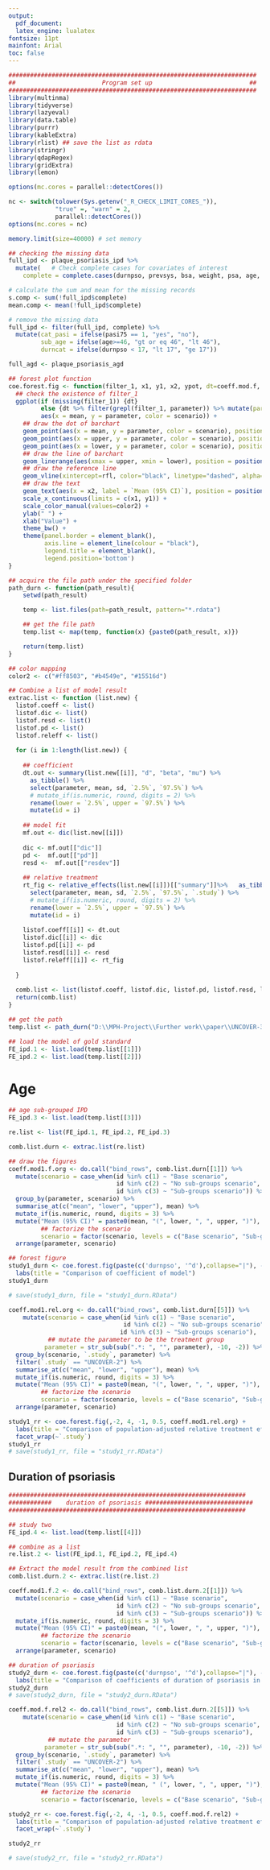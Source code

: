 ```yaml
---
output:
  pdf_document:
  latex_engine: lualatex
fontsize: 11pt
mainfont: Arial
toc: false
---
```


```r
#####################################################################
##                        Program set up                           ##
#####################################################################
library(multinma)
library(tidyverse)
library(lazyeval)
library(data.table)
library(purrr)
library(kableExtra)
library(rlist) ## save the list as rdata
library(stringr)
library(qdapRegex)
library(gridExtra)
library(lemon)

options(mc.cores = parallel::detectCores())

nc <- switch(tolower(Sys.getenv("_R_CHECK_LIMIT_CORES_")), 
             "true" =, "warn" = 2, 
             parallel::detectCores())
options(mc.cores = nc)

memory.limit(size=40000) # set memory

## checking the missing data
full_ipd <- plaque_psoriasis_ipd %>%
  mutate(   # Check complete cases for covariates of interest
    complete = complete.cases(durnpso, prevsys, bsa, weight, psa, age, male))

# calculate the sum and mean for the missing records
s.comp <- sum(!full_ipd$complete)
mean.comp <- mean(!full_ipd$complete)

# remove the missing data
full_ipd <- filter(full_ipd, complete) %>%
  mutate(cat_pasi = ifelse(pasi75 == 1, "yes", "no"),
         sub_age = ifelse(age>=46, "gt or eq 46", "lt 46"),
         durncat = ifelse(durnpso < 17, "lt 17", "ge 17"))

full_agd <- plaque_psoriasis_agd

## forest plot function
coe.forest.fig <- function(filter_1, x1, y1, x2, ypot, dt=coeff.mod.f, rfl=0, fa) {
  ## check the existence of filter_1 
  ggplot(if (missing(filter_1)) {dt}
         else {dt %>% filter(grepl(filter_1, parameter)) %>% mutate(parameter = ifelse(grepl('mu', parameter), substring(parameter, 4, nchar(parameter)-1), ifelse(grepl('beta', parameter), substring(parameter, 6, nchar(parameter)-1), substring(parameter, 3, nchar(parameter)-1))))}, 
         aes(x = mean, y = parameter, color = scenario)) +
    ## draw the dot of barchart
    geom_point(aes(x = mean, y = parameter, color = scenario), position = position_dodge2(width = ypot, reverse = TRUE)) +
    geom_point(aes(x = upper, y = parameter, color = scenario), position = position_dodge2(width = ypot, reverse = TRUE), shape = "|", size = 3) +
    geom_point(aes(x = lower, y = parameter, color = scenario), position = position_dodge2(width = ypot, reverse = TRUE), shape = "|", size = 3) +
    ## draw the line of barchart
    geom_linerange(aes(xmax = upper, xmin = lower), position = position_dodge2(width = ypot, reverse = TRUE)) +
    ## draw the reference line
    geom_vline(xintercept=rfl, color="black", linetype="dashed", alpha=.5) +
    ## draw the text
    geom_text(aes(x = x2, label = `Mean (95% CI)`), position = position_dodge2(width = ypot, reverse = TRUE)) +
    scale_x_continuous(limits = c(x1, y1)) + 
    scale_color_manual(values=color2) +
    ylab(" ") +
    xlab("Value") +
    theme_bw() +
    theme(panel.border = element_blank(),
          axis.line = element_line(colour = "black"),
          legend.title = element_blank(), 
          legend.position='bottom')
}

## acquire the file path under the specified folder
path_durn <- function(path_result){
    setwd(path_result)

    temp <- list.files(path=path_result, pattern="*.rdata")

    ## get the file path
    temp.list <- map(temp, function(x) {paste0(path_result, x)})

    return(temp.list)
}

## color mapping
color2 <- c("#ff8503", "#b4549e", "#15516d")

## Combine a list of model result
extrac.list <- function (list.new) {
  listof.coeff <- list()
  listof.dic <- list()
  listof.resd <- list()
  listof.pd <- list()
  listof.releff <- list()
  
  for (i in 1:length(list.new)) {
    
    ## coefficient
    dt.out <- summary(list.new[[i]], "d", "beta", "mu") %>%
      as_tibble() %>% 
      select(parameter, mean, sd, `2.5%`, `97.5%`) %>%
      # mutate_if(is.numeric, round, digits = 2) %>%
      rename(lower = `2.5%`, upper = `97.5%`) %>%
      mutate(id = i)
    
    ## model fit
    mf.out <- dic(list.new[[i]])
    
    dic <- mf.out[["dic"]]
    pd <-  mf.out[["pd"]]
    resd <-  mf.out[["resdev"]]
    
    ## relative treatment
    rt_fig <- relative_effects(list.new[[i]])[["summary"]]%>%   as_tibble() %>% 
      select(parameter, mean, sd, `2.5%`, `97.5%`, `.study`) %>%
      # mutate_if(is.numeric, round, digits = 2) %>%
      rename(lower = `2.5%`, upper = `97.5%`) %>%
      mutate(id = i)
    
    listof.coeff[[i]] <- dt.out
    listof.dic[[i]] <- dic
    listof.pd[[i]] <- pd
    listof.resd[[i]] <- resd
    listof.releff[[i]] <- rt_fig
    
  }
  
  comb.list <- list(listof.coeff, listof.dic, listof.pd, listof.resd, listof.releff)
  return(comb.list)
}

## get the path
temp.list <- path_durn("D:\\MPH-Project\\Further work\\paper\\UNCOVER-3\\")

## load the model of gold standard
FE_ipd.1 <- list.load(temp.list[[1]])
FE_ipd.2 <- list.load(temp.list[[2]])

```

# Age

```r

## age sub-grouped IPD
FE_ipd.3 <- list.load(temp.list[[3]])

re.list <- list(FE_ipd.1, FE_ipd.2, FE_ipd.3)

comb.list.durn <- extrac.list(re.list)

## draw the figures
coeff.mod1.f.org <- do.call("bind_rows", comb.list.durn[[1]]) %>%
  mutate(scenario = case_when(id %in% c(1) ~ "Base scenario", 
                              id %in% c(2) ~ "No sub-groups scenario",
                              id %in% c(3) ~ "Sub-groups scenario")) %>%
  group_by(parameter, scenario) %>%
  summarise_at(c("mean", "lower", "upper"), mean) %>%
  mutate_if(is.numeric, round, digits = 3) %>%
  mutate("Mean (95% CI)" = paste0(mean, "(", lower, ", ", upper, ")"),
         ## factorize the scenario
         scenario = factor(scenario, levels = c("Base scenario", "Sub-groups scenario", "No sub-groups scenario"))) %>%
  arrange(parameter, scenario)

## forest figure
study1_durn <- coe.forest.fig(paste(c('durnpso', '^d'),collapse="|"), -3, 5.5, -2, 0.6, coeff.mod1.f.org) +
  labs(title = "Comparison of coefficient of model")
study1_durn

# save(study1_durn, file = "study1_durn.RData")
```

```r

coeff.mod1.rel.org <- do.call("bind_rows", comb.list.durn[[5]]) %>%
    mutate(scenario = case_when(id %in% c(1) ~ "Base scenario",
                                id %in% c(2) ~ "No sub-groups scenario",
                               id %in% c(3) ~ "Sub-groups scenario"),
           ## mutate the parameter to be the treatment group
          parameter = str_sub(sub(".*: ", "", parameter), -10, -2)) %>%
  group_by(scenario, `.study`, parameter) %>%
  filter(`.study` == "UNCOVER-2") %>%
  summarise_at(c("mean", "lower", "upper"), mean) %>%
  mutate_if(is.numeric, round, digits = 3) %>%
  mutate("Mean (95% CI)" = paste0(mean, "(", lower, ", ", upper, ")"),
         ## factorize the scenario
         scenario = factor(scenario, levels = c("Base scenario", "Sub-groups scenario", "No sub-groups scenario"))) %>%
  arrange(parameter, scenario)

study1_rr <- coe.forest.fig(,-2, 4, -1, 0.5, coeff.mod1.rel.org) +
  labs(title = "Comparison of population-adjusted relative treatment effects") +
  facet_wrap(~`.study`)
study1_rr
# save(study1_rr, file = "study1_rr.RData")

```

## Duration of psoriasis

```r
##################################################################
############    duration of psoriasis ##############################
##################################################################

## study two
FE_ipd.4 <- list.load(temp.list[[4]])

## combine as a list
re.list.2 <- list(FE_ipd.1, FE_ipd.2, FE_ipd.4)

## Extract the model result from the combined list
comb.list.durn.2 <- extrac.list(re.list.2)

coeff.mod1.f.2 <- do.call("bind_rows", comb.list.durn.2[[1]]) %>%
  mutate(scenario = case_when(id %in% c(1) ~ "Base scenario", 
                              id %in% c(2) ~ "No sub-groups scenario",
                              id %in% c(3) ~ "Sub-groups scenario")) %>%
  mutate_if(is.numeric, round, digits = 3) %>%
  mutate("Mean (95% CI)" = paste0(mean, "(", lower, ", ", upper, ")"),
         ## factorize the scenario
         scenario = factor(scenario, levels = c("Base scenario", "Sub-groups scenario", "No sub-groups scenario"))) %>%
  arrange(parameter, scenario)

## duration of psoriasis
study2_durn <- coe.forest.fig(paste(c('durnpso', '^d'),collapse="|"), -2.5, 5, -1.5, 0.6, coeff.mod1.f.2)+
  labs(title = "Comparison of coefficients of duration of psoriasis in study two")
study2_durn
# save(study2_durn, file = "study2_durn.RData")
```

```r

coeff.mod.f.rel2 <- do.call("bind_rows", comb.list.durn.2[[5]]) %>%
    mutate(scenario = case_when(id %in% c(1) ~ "Base scenario",
                              id %in% c(2) ~ "No sub-groups scenario",
                              id %in% c(3) ~ "Sub-groups scenario"),
           ## mutate the parameter
          parameter = str_sub(sub(".*: ", "", parameter), -10, -2)) %>%
  group_by(scenario, `.study`, parameter) %>%
  filter(`.study` == "UNCOVER-2") %>%
  summarise_at(c("mean", "lower", "upper"), mean) %>%
  mutate_if(is.numeric, round, digits = 3) %>%
  mutate("Mean (95% CI)" = paste0(mean, " (", lower, ", ", upper, ")"),
         ## factorize the scenario
         scenario = factor(scenario, levels = c("Base scenario", "Sub-groups scenario", "No sub-groups scenario")))

study2_rr <- coe.forest.fig(,-2, 4, -1, 0.5, coeff.mod.f.rel2) +
  labs(title = "Comparison of population-adjusted relative treatment effects") +
  facet_wrap(~`.study`)

study2_rr

# save(study2_rr, file = "study2_rr.RData")

```

```r
```
